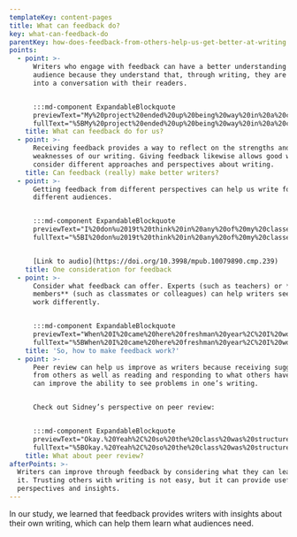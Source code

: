 ```yaml
---
templateKey: content-pages
title: What can feedback do?
key: what-can-feedback-do
parentKey: how-does-feedback-from-others-help-us-get-better-at-writing
points:
  - point: >-
      Writers who engage with feedback can have a better understanding of
      audience because they understand that, through writing, they are entering
      into a conversation with their readers.


      :::md-component ExpandableBlockquote
      previewText="My%20project%20ended%20up%20being%20way%20in%20a%20completely%20different%20mode%20%u2026%20"
      fullText="%5BMy%20project%20ended%20up%20being%20way%20in%20a%20completely%20different%20mode%20and%20displayed%20way%20differently%20because%20a%20girl%20that%20was%20like%u2014she%20plays%20the%20bass%2C%20she%u2019s%20in%20the%20music%20school%u2014she%u2019s%20like%2C%20%u2018Oh%2C%20I%u2019ve%20done%20this%20before%20and%20you%20should%20try%20this.%u2019%20It%20was%20very%20kind%20of%20push%20and%20shove%20kind%20of%20revision.%20I%20think%20my%20writing%20and%20me%20intellectually%20as%20a%20whole%20I%20think%20was%20pushed%20forward%20because%20of%20the%20people%20and%20the%20different%20array%20of%20measures%20and%20backgrounds%20I%20guess.That%20was%20really%20cool.%5D%28https%3A//hdl.handle.net/2027/fulcrum.10079890/poi.9%29"
    title: What can feedback do for us?
  - point: >-
      Receiving feedback provides a way to reflect on the strengths and
      weaknesses of our writing. Giving feedback likewise allows good writers to
      consider different approaches and perspectives about writing.
    title: Can feedback (really) make better writers?
  - point: >-
      Getting feedback from different perspectives can help us write for
      different audiences.


      :::md-component ExpandableBlockquote
      previewText="I%20don%u2019t%20think%20in%20any%20of%20my%20classes%20I%20really%20had%20any%20collaborative%20projects%2C%20%u2026"
      fullText="%5BI%20don%u2019t%20think%20in%20any%20of%20my%20classes%20I%20really%20had%20any%20collaborative%20projects%2C%20but%20peer%20reviews%20have%20been%20so%20extremely%20helpful.%20You%20get%20a%20lot%20from%20your%20professor%20%u2018cause%20obviously%20they%u2019re%20professional%20teachers%20in%20writing%20and%20stuff%2C%20but%20there%u2019s%20nothing%20quite%20like%20the%20feedback%20that%20people%20who%20are%20in%20the%20same%20situation%20as%20you%20have.%20%5C%5BPeer%20review%5D%20was%20insanely%20valuable%20for%20learning%20how%20to%20frame%20it%20ways%20that%20we%20as%20students%20wanted%20to%20frame%20it.%5D%28https%3A//doi.org/10.3998/mpub.10079890.cmp.17%29"


      [Link to audio](https://doi.org/10.3998/mpub.10079890.cmp.239)
    title: One consideration for feedback
  - point: >-
      Consider what feedback can offer. Experts (such as teachers) or **audience
      members** (such as classmates or colleagues) can help writers see their
      work differently.


      :::md-component ExpandableBlockquote
      previewText="When%20I%20came%20here%20freshman%20year%2C%20I%20would%20frequently%20receive%20feedback%20in%20my%20classes%20that%20my%20papers%20needed%20to%20be%20more%20specific%20%u2026"
      fullText="%5BWhen%20I%20came%20here%20freshman%20year%2C%20I%20would%20frequently%20receive%20feedback%20in%20my%20classes%20that%20my%20papers%20needed%20to%20be%20more%20specific.%20Many%20times%20my%20%5C%5Binstructors%5D%20would%20circle%20a%20sentence%20and%20mark%20in%20the%20margin%2C%20%u2018this%20could%20be%20its%20own%20paragraph%2C%u2019%20or%20%u2018develop%20this%20idea%2C%20what%20do%20you%20mean%3F%u2019%20I%20was%20taking%20complex%20arguments%20or%20ideas%20and%20not%20giving%20them%20the%20amount%20of%20space%20they%20deserved%20to%20be%20explained%20fully.%u2026%20It%20took%20practice%20and%20a%20lot%20of%20red%20writing%20in%20the%20margins%2C%20but%20I%20started%20to%20get%20a%20hang%20of%20this%20specificity%20in%20my%20academic%20writing.%5D%28https%3Adoi.org/10.3998/mpub.10079890.cmp.281%29"
    title: 'So, how to make feedback work?'
  - point: >-
      Peer review can help us improve as writers because receiving suggestions
      from others as well as reading and responding to what others have written
      can improve the ability to see problems in one’s writing.


      Check out Sidney’s perspective on peer review:


      :::md-component ExpandableBlockquote
      previewText="Okay.%20Yeah%2C%20so%20the%20class%20was%20structured%20that%20you%20wrote%20three%20eight%20to%20ten%20page%20personal%20essays%20throughout%20the%20semester%20%u2026"
      fullText="%5BOkay.%20Yeah%2C%20so%20the%20class%20was%20structured%20that%20you%20wrote%20three%20eight%20to%20ten%20page%20personal%20essays%20throughout%20the%20semester%2C%20and%20you%20got%20workshopped%20once%20for%20one%20of%20those%20three%20essays.%20It%20was%20a%20lot%20of%20personal%20writing%2C%20but%20it%20was%20also%20a%20lot%20of%20reading%2C%20peer%20editing%2C%20and%20coming%20in%20and%20workshopping.%20I%20really%20enjoyed%20that%20class%20for%20that%20reason.%20People%u2014the%20first%20week%2C%20no%20one%20was%20really%20sure.%20%u2018Oh%2C%20what%20are%20we%20gonna%20write%20about%2C%u2019%20but%20people%20started%20to%20write%20about%20really%20real%20things.%20It%20was%20a%20very%2C%20very%20interesting%20class%20to%20be%20in%2C%20and%20it%20made%20me%20respect%20a%20lot%20of%20people%20that%20I%20didn%u2019t%20know%20to%20hear%20about%20what%20they%20were%20going%20through%20and%20what%20they%20were%20writing%20about.%20I%20think%20%5C%5Binstructor%5D%20did%20a%20really%20good%20job%20of%20creating%20a%20space%20where%20we%20could%20all%20talk%20about%20things%20like%20that.%20I%20think%20he%20did%20a%20good%20job%20structuring%20the%20peer%20editing%20sessions%20where%20they%20were%20constructive%20and%20they%20weren%u2019t%20everyone%20was%20saying%2C%20%u2018Oh%2C%20great%20job.%u2019%20You%20got%20honest%20feedback%2C%20but%20it%20was%20a%20safe%20space%20where%20people%20were%20also%20telling%20you%20what%20they%20liked%2C%20and%20you%20felt%20okay%20bringing%20big%20ideas%20to%20the%20table%u2026.I%20think%20I%20learned%20a%20lot%2C%20like%20I%20said%2C%20from%20having%20to%20write%20those%20there%20essays%20and%20realizing%20that%20people%20didn%u2019t%20know%20me%20as%20well%20as%20people%20from%20home%20did%2C%20so%20I%20had%20to%20be%20more%20specific%20about%20my%20background%20for%20my%20personal%20pieces%20to%20make%20sense.%20Then%2C%20also%2C%20I%20learned%20a%20lot%20from%20reading%20other%20people%u2019s%20pieces%20and%20the%20styles%20and%20the%20choices%20that%20they%20made%2C%20so%20it%20was%20a%20great%20class.%20I%20really%20liked%20it.%20Probably%20one%20of%20my%20favorites%20at%20U%20of%20M.%5D%28https%3A//doi.org/10.3998/mpub.10079890.cmp.19%29"
    title: What about peer review?
afterPoints: >-
  Writers can improve through feedback by considering what they can learn from
  it. Trusting others with writing is not easy, but it can provide useful
  perspectives and insights.
---
```


In our study, we learned that feedback provides writers with insights about their own writing, which can help them learn what audiences need.
